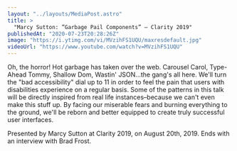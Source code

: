 ```yaml
---
layout: "../layouts/MediaPost.astro"
title: >
  "Marcy Sutton: ”Garbage Pail Components” — Clarity 2019"
publishedAt: "2020-07-23T20:28:26Z"
image: "https://i.ytimg.com/vi/MVzihFS1UQU/maxresdefault.jpg"
videoUrl: "https://www.youtube.com/watch?v=MVzihFS1UQU"
---
```


Oh, the horror! Hot garbage has taken over the web. Carousel Carol, Type-Ahead Tommy, Shallow Dom, Wastin' JSON...the gang's all here. We'll turn the "bad accessibility" dial up to 11 in order to feel the pain that users with disabilities experience on a regular basis. Some of the patterns in this talk will be directly inspired from real life instances–because we can't even make this stuff up. By facing our miserable fears and burning everything to the ground, we'll be reborn and better equipped to create truly successful user interfaces.

Presented by Marcy Sutton at Clarity 2019, on August 20th, 2019. Ends with an interview with Brad Frost.
